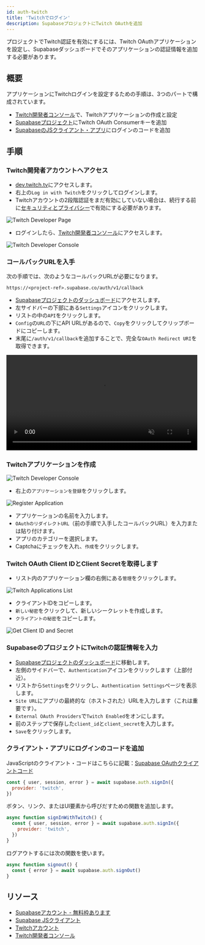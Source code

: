```yaml
---
id: auth-twitch
title: 'Twitchでログイン'
description: SupabaseプロジェクトにTwitch OAuthを追加
---
```



プロジェクトでTwitch認証を有効にするには、Twitch OAuthアプリケーションを設定し、Supabaseダッシュボードでそのアプリケーションの認証情報を追加する必要があります。

## 概要

アプリケーションにTwitchログインを設定するための手順は、3つのパートで構成されています。

- [Twitch開発者コンソール](https://dev.twitch.tv/console)で、Twitchアプリケーションの作成と設定
- [Supabaseプロジェクト](https://api.supabase.com)にTwitch OAuth Consumerキーを追加
- [SupabaseのJSクライアント・アプリ](https://github.com/supabase/supabase-js)にログインのコードを追加

## 手順

### Twitch開発者アカウントへアクセス

- [dev.twitch.tv](https://dev.twitch.tv)にアクセスします。
- 右上の`Log in with Twitch`をクリックしてログインします。
- Twitchアカウントの2段階認証をまだ有効にしていない場合は、続行する前に[セキュリティとプライバシー](https://www.twitch.tv/settings/security)で有効にする必要があります。

![Twitch Developer Page](/img/guides/auth-twitch/twitch-developer-page.png)

- ログインしたら、[Twitch開発者コンソール](https://dev.twitch.tv/console)にアクセスします。

![Twitch Developer Console](/img/guides/auth-twitch/twitch-console.png)

### コールバックURLを入手

次の手順では、次のようなコールバックURLが必要になります。

`https://<project-ref>.supabase.co/auth/v1/callback`

- [Supabaseプロジェクトのダッシュボード](https://api.supabase.com)にアクセスします。
- 左サイドバーの下部にある`Settings`アイコンをクリックします。
- リストの中の`API`をクリックします。
- `Config`の`URL`の下にAPI URLがあるので、`Copy`をクリックしてクリップボードにコピーします。
- 末尾に`/auth/v1/callback`を追加することで、完全な`OAuth Redirect URI`を取得できます。

<video width="99%" muted playsInline controls="true">
  <source src="/docs/videos/api/api-url-and-key.mp4" type="video/mp4" muted playsInline />
</video>

### Twitchアプリケーションを作成

![Twitch Developer Console](/img/guides/auth-twitch/twitch-console.png)

- 右上の`アプリケーションを登録`をクリックします。

![Register Application](/img/guides/auth-twitch/twitch-register-your-application.png)

- アプリケーションの名前を入力します。
- `OAuthのリダイレクトURL`（前の手順で入手したコールバックURL）を入力または貼り付けます。
- アプリのカテゴリーを選択します。
- Captchaにチェックを入れ、`作成`をクリックします。

### Twitch OAuth Client IDとClient Secretを取得します

- リスト内のアプリケーション欄の右側にある`管理`をクリックします。

![Twitch Applications List](/img/guides/auth-twitch/twitch-applications-list.png)

- クライアントIDをコピーします。
- `新しい秘密`をクリックして、新しいシークレットを作成します。
- `クライアントの秘密`をコピーします。

![Get Client ID and Secret](/img/guides/auth-twitch/twitch-get-keys.png)

### SupabaseのプロジェクトにTwitchの認証情報を入力

- [Supabaseプロジェクトのダッシュボード](https://api.supabase.com)に移動します。
- 左側のサイドバーで、`Authentication`アイコンをクリックします（上部付近）。
- リストから`Settings`をクリックし、`Authentication Settings`ページを表示します。
- `Site URL`にアプリの最終的な（ホストされた）URLを入力します（これは重要です）。
- `External OAuth Providers`で`Twitch Enabled`をオンにします。
- 前のステップで保存した`client_id`と`client_secret`を入力します。
- `Save`をクリックします。

### クライアント・アプリにログインのコードを追加

JavaScriptのクライアント・コードはこちらに記載：[Supabase OAuthクライアントコード](/docs/reference/javascript/auth-signin#sign-in-using-third-party-providers)

```js
const { user, session, error } = await supabase.auth.signIn({
  provider: 'twitch',
})
```

ボタン、リンク、またはUI要素から呼びだすための関数を追加します。

```js
async function signInWithTwitch() {
  const { user, session, error } = await supabase.auth.signIn({
    provider: 'twitch',
  })
}
```

ログアウトするには次の関数を使います。

```js
async function signout() {
  const { error } = await supabase.auth.signOut()
}
```

## リソース

- [Supabaseアカウント - 無料枠あります](https://supabase.com)
- [Supabase JSクライアント](https://github.com/supabase/supabase-js)
- [Twitchアカウント](https://twitch.tv)
- [Twitch開発者コンソール](https://dev.twitch.tv/console)
